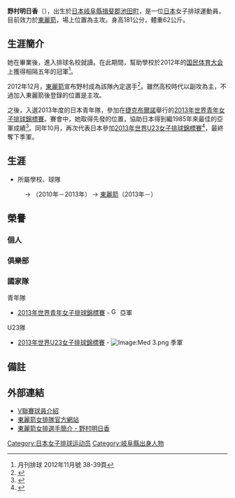 {{volleyball player infobox
|fullname = 野村明日香
|nickname = Asuka（{{lang|ja|アスカ}}）
|image = 
|nationality = {{JPN}}
|birth_date = {{birth_date_and_age|1994|7|23|mf=y}}
|birth_place = {{JPN}}[[岐阜縣|岐阜縣]][[揖斐郡|揖斐郡]][[池田町_(岐阜縣)|池田町]]
|death_date =
|residence = {{JPN}}
|spike = 306公分
|block = 296公分
|height = {{height|m=1.81}}
|weight = {{weight|kg=62}}
|position = 主攻、副攻
|currentclub = [[東麗箭_(女子排球)|東麗箭]]
|clubnumber = 17
|nationalteam = {{JPN}}
|medaltemplates =
{{MedalCompetition|[[世界青年女子排球錦標賽|世界青年女子排球錦標賽]]}}
{{MedalSilver| [[2013年世界青年女子排球錦標賽|2013年布爾諾]] | 團體 }}
{{MedalCompetition|[[世界U23女子排球錦標賽|世界U23女子排球錦標賽]]}}
{{MedalBronze| [[2013年世界U23女子排球錦標賽|2013年提華納/墨西卡利]] | 團體 }}
}}
{{japanese|japanese=野村 明日香|kana=のむら あすか|romaji=Nomura Asuka}}

'''野村明日香'''（{{bd|1994年|7月23日|c=Nomura, asuka}}），出生於[[日本|日本]][[岐阜縣|岐阜縣]][[揖斐郡|揖斐郡]][[池田町_(岐阜縣)|池田町]]，是一位[[日本|日本]]女子排球運動員，目前效力於[[東麗箭_(女子排球)|東麗箭]]，場上位置為主攻。身高181公分，體重62公斤。

== 生涯簡介 ==
她在{{link-ja|五條市立五條東中學校|五條市立五條東中学校}}畢業後，進入排球名校{{link-ja|九州文化學園高校|九州文化学園高校}}就讀。在此期間，幫助學校於2012年的[[国民体育大会|国民体育大会]]上獲得相隔五年的冠軍<ref>月刊排球 2012年11月號 38-39頁</ref>。

2012年12月，[[東麗箭_(女子排球)|東麗箭]]宣布野村成為該隊內定選手<ref>{{cite web|url=http://www.toray-arrows.jp/women/topics/detail.html?key=6F56AB753BF5273649257AD000367867|title=東レアローズ女子バレーボール部への新人選手の入部について|author=東麗箭|accessdate=2012-12-11}}{{dead link|date=十一月 2017 |bot=InternetArchiveBot }}</ref>。雖然高校時代以副攻為主，不過加入東麗箭後登錄的位置是主攻。

之後，入選2013年度的日本青年隊，參加在[[捷克|捷克]][[布爾諾|布爾諾]]舉行的[[2013年世界青年女子排球錦標賽|2013年世界青年女子排球錦標賽]]。賽會中，她取得先發的位置，協助日本得到繼1985年來最佳的亞軍成績<ref>{{cite web|url=http://www.jva.or.jp/news/20130701-4.html|title=日本は中国に敗れて銀メダル 小島満菜美選手がベストリベロ賞 第17回世界ジュニア女子選手権大会(U-20)|author=日本排球協會|accessdate=2013-07-04|archive-date=2013-11-06|archive-url=https://web.archive.org/web/20131106170036/http://www.jva.or.jp/news/20130701-4.html|dead-url=no}}</ref>。同年10月，再次代表日本參加[[2013年世界U23女子排球錦標賽|2013年世界U23女子排球錦標賽]]<ref>{{cite web|url=http://www.fivb.org/EN/volleyball/competitions/U23/Women/2013/Teams.asp?Team=JPN|title=TEAM COMPOSITION|author=FIVB|accessdate=2013-10-13|archive-date=2020-02-24|archive-url=https://web.archive.org/web/20200224084758/http://www.fivb.org/EN/volleyball/competitions/U23/Women/2013/Teams.asp?Team=JPN|dead-url=no}}</ref>，最終奪下季軍。

== 生涯 ==
* 所屬學校、球隊
: {{link-ja|五條市立五條東中學校|五條市立五條東中学校}} → {{link-ja|九州文化學園高校|九州文化学園高校}}（2010年－2013年） → [[東麗箭_(女子排球)|東麗箭]]（2013年－）

== 榮譽 ==
=== 個人 ===
=== 俱樂部 ===

=== 國家隊 ===
; 青年隊
* [[2013年世界青年女子排球錦標賽|2013年世界青年女子排球錦標賽]] - [[File:Gorm_silver_cup.jpg|16px]] 亞軍
; U23隊
* [[2013年世界U23女子排球錦標賽|2013年世界U23女子排球錦標賽]] - [[Image:Med_3.png|Image:Med 3.png]] 季軍

== 備註 ==
{{reflist}}

== 外部連結 ==
* [http://www.vleague.or.jp/team_player_detail/id=37919 V聯賽球員介紹] {{Wayback|url=http://www.vleague.or.jp/team_player_detail/id=37919 |date=20160304091127 }} {{ja icon}}
* [http://www.toray-arrows.jp/women 東麗箭女排隊官方網站] {{ja icon}}
* [https://web.archive.org/web/20131021050228/http://www.toray-arrows.jp/women/member/a_nomura.html 東麗箭女排選手簡介 - 野村明日香] {{ja icon}}

{{東麗箭 (女子排球)}}

{{DEFAULTSORT:Nomura Asuka}}
[[Category:日本女子排球运动员|Category:日本女子排球运动员]]
[[Category:岐阜縣出身人物|Category:岐阜縣出身人物]]